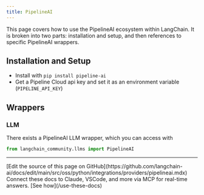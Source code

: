 ```yaml
---
title: PipelineAI
---
```


This page covers how to use the PipelineAI ecosystem within LangChain.
It is broken into two parts: installation and setup, and then references to specific PipelineAI wrappers.

## Installation and Setup

- Install with `pip install pipeline-ai`
- Get a Pipeline Cloud api key and set it as an environment variable (`PIPELINE_API_KEY`)

## Wrappers

### LLM

There exists a PipelineAI LLM wrapper, which you can access with

```python
from langchain_community.llms import PipelineAI
```

---

<Callout icon="pen-to-square" iconType="regular">
    [Edit the source of this page on GitHub](https://github.com/langchain-ai/docs/edit/main/src/oss/python/integrations/providers/pipelineai.mdx)
</Callout>
<Tip icon="terminal" iconType="regular">
    Connect these docs to Claude, VSCode, and more via MCP for    real-time answers. [See how](/use-these-docs)
</Tip>
